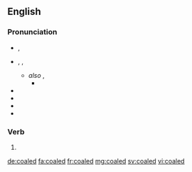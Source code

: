 ==English==

===Pronunciation===
* {{a|UK}} {{IPA|/kəʊld/|/kɔʊld/}}, {{X-SAMPA|/k@Uld/|/kOUld/}}
* {{a|US}} {{enPR|kōld}}, {{IPA|/koʊld/}}, {{X-SAMPA|/koUld/}}
** ''also'' {{IPA|/kl̩d/}}, {{X-SAMPA|/kl&#X3D;/}}
*** {{homophones|culled}}
* {{audio|En-uk-cold.ogg|Audio (UK)}}
* {{audio|en-us-cold.ogg|Audio (US)}}
* {{homophones|cold}}
* {{rhymes|əʊld}}

===Verb===
{{head|en}}

# {{en-past of|coal}}

[[de:coaled]]
[[fa:coaled]]
[[fr:coaled]]
[[mg:coaled]]
[[sv:coaled]]
[[vi:coaled]]